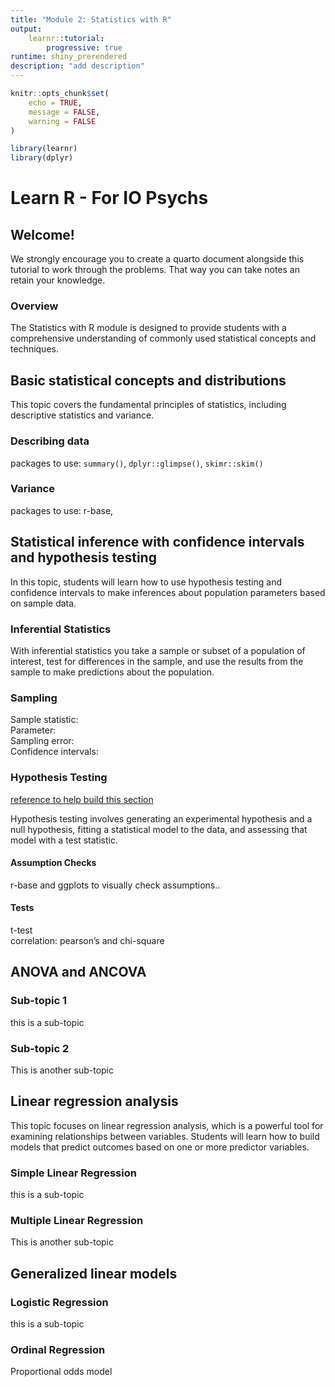 ```yaml
---
title: "Module 2: Statistics with R"
output: 
    learnr::tutorial:
        progressive: true
runtime: shiny_prerendered
description: "add description"
---
```


```r
knitr::opts_chunk$set(
	echo = TRUE,
	message = FALSE,
	warning = FALSE
)

library(learnr)
library(dplyr)

```

# Learn R - For IO Psychs

## Welcome!

We strongly encourage you to create a quarto document alongside this tutorial to work through the problems. That way you can take notes an retain your knowledge.

### Overview
The Statistics with R module is designed to provide students with a comprehensive understanding of commonly used statistical concepts and techniques.

<!-- ==============================NEXT TOPIC=============================== -->


## Basic statistical concepts and distributions {data-progressive=TRUE}

This topic covers the fundamental principles of statistics, including descriptive statistics and variance.

### Describing data 

packages to use: `summary()`, `dplyr::glimpse()`, `skimr::skim()`


### Variance 
packages to use: r-base, 


<!-- ==============================NEXT TOPIC=============================== -->

## Statistical inference with confidence intervals and hypothesis testing {data-progressive=TRUE}

In this topic, students will learn how to use hypothesis testing and confidence intervals to make inferences about population parameters based on sample data.

### Inferential Statistics
With inferential statistics you take a sample or subset of a population of interest, test for differences in the sample, and use the results from the sample to make predictions about the population.

### Sampling 
Sample statistic:  
Parameter:  
Sampling error:  
Confidence intervals:  


### Hypothesis Testing 
[reference to help build this section](https://bookdown.org/animestina/R_Manchester/examining-relationships-more-than-one-variable.html)

Hypothesis testing involves generating an experimental hypothesis and a null hypothesis, fitting a statistical model to the data, and assessing that model with a test statistic. 

#### Assumption Checks
r-base and ggplots to visually check assumptions..


#### Tests
t-test  
correlation: pearson's and chi-square


<!-- ==============================NEXT TOPIC=============================== -->

## ANOVA and ANCOVA {data-progressive=TRUE}

### Sub-topic 1 
this is a sub-topic

### Sub-topic 2 
This is another sub-topic

<!-- ==============================NEXT TOPIC=============================== -->

## Linear regression analysis {data-progressive=TRUE}

This topic focuses on linear regression analysis, which is a powerful tool for examining relationships between variables. Students will learn how to build models that predict outcomes based on one or more predictor variables.


### Simple Linear Regression 
this is a sub-topic

### Multiple Linear Regression
This is another sub-topic



<!-- ==============================NEXT TOPIC=============================== -->

## Generalized linear models {data-progressive=TRUE}

### Logistic Regression 
this is a sub-topic

### Ordinal Regression 
Proportional odds model
